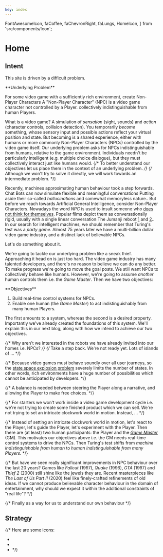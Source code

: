 ```yaml
---
key: index
---
```


  FontAwesomeIcon,
  faCoffee,
  faChevronRight,
  faLungs,
  HomeIcon,
} from 'src/components/Icon';


# Home

## Intent

This site is driven by a difficult problem. 

<Card id="underlying-problem"> 
**Underlying Problem**

For some video game with a sufficiently rich environment,
create Non-Player Characters <SideNote>A "Non-Player Character" (NPC) is a video game character not controlled by a Player.</SideNote>
collectively indistinguishable from human Players.
</Card>

What is a video game?
A simulation of _sensation_ (sight, sounds) and _action_ (character controls, collision detection).
You temporarily _become_ something, whose sensory input and possible actions reflect your virtual position and state.
But becoming is a shared experience, either with humans or more commonly Non-Player Characters (NPCs)
controlled by the video game itself.
Our underlying problem asks for NPCs indistinguishable from humans, relative to the game environment.
Individuals needn't be particularly intelligent (e.g. multiple choice dialogue), but they must collectively interact just like humans would.
{/* To better understand our objectives let us place them in the context of an underlying problem. */}
{/* Although we won't try to solve it directly, we will work towards an intermediate problem. */}

Recently, machines approximating human behaviour took a step forwards.
Chat Bots can now simulate flexible and meaningful conversations <SideNote>Putting aside their so-called _hallucinations_ and somewhat memoryless nature.</SideNote>.
But before we reach towards Artificial General Intelligence,
consider Non-Player Characters. 
Nowadays the word _NPC_ is used to insult someone who [does not think for themselves](https://en.wikipedia.org/wiki/NPC_(meme)).
Popular films depict them as conversationally rigid,
usually with a single linear conversation <SideNote>The Jumanji reboot [1](https://en.wikipedia.org/wiki/Jumanji:_Welcome_to_the_Jungle) and [2](https://en.wikipedia.org/wiki/Jumanji:_The_Next_Level).</SideNote>.
In our search for intelligent machines, we should remember that Turing's test was a _party game_.
Almost 75 years later we have a multi-billion dollar video game industry,
and a distinct lack of believable NPCs.

Let's do something about it.

We're going to tackle our <ScrollTo id="underlying-problem">underlying problem</ScrollTo> like a sneak thief.
Approaching it head on is just too hard.
The video game industry has many talented developers, and there's no reason to believe we can do any better.
To make progress we're going to move the goal posts.
We still want NPCs to collectively behave like humans.
However, we're going to assume _another_ human controls them i.e. the _Game Master_.
Then we have two objectives:

<Card>
**Objectives**

1. Build real-time control systems for NPCs.
2. Enable one human (the _Game Master_) to act indistinguishably from many human Players.
</Card>

The first amounts to a system, whereas the second is a desired property.
Importantly we've already created the foundations of this system.
We'll explain this in our next blog, along with how we intend to achieve our two objectives.

{/* Why aren't we interested in the robots we have already invited into our homes i.e. NPCs? */}
{/* Take a step back. We're not ready yet. Lots of islands of ... */}


{/* Because video games must behave soundly over all user journeys,
so the [state space explosion problem](https://en.wikipedia.org/wiki/Combinatorial_explosion) severely limits the number of states.
In other words, rich environments have a huge number of possibilities which cannot be anticipated by developers. */}

{/* A balance is needed between steering the Player along a narrative,
and allowing the Player to make free choices. */}


{/* For starters we won't work inside a video game development cycle i.e.
we're not trying to create some finished product which we can sell.
We're not trying to set an intricate clockwork world in motion.
Instead, ... */}

{/* Instead of setting an intricate clockwork world in motion,
let's react to the Player,
let's guide the Player,
let's experiment with the Player.
Then there are (at least) two human participants: the Player and the [_Game Master_](https://en.wikipedia.org/wiki/Gamemaster) (GM).
This motivates our objectives above i.e. the GM needs real-time control systems to drive the NPCs.
Then Turing's test shifts from _machine indistinguishable from human_ to _human indistinguishable from many Players_. */}


{/* But have we seen really significant improvements in NPC behaviour over the last 20 years?
Games like _Fallout_ (1997), _Quake_ (1996), _GTA_ (1997) and _Thief 2_ (2000) still shine like the jewels they are.
Recent masterpieces like _The Last of Us Part II_ (2020) feel like finely-crafted refinements of old ideas.
If we cannot produce believable character behaviour in the domain of entertainment,
why should we expect it within the additional constraints of "real life"? */}

{/* Finally as a way for us to understand our own behaviour */}

## Strategy

{/* 
Here are some icons:
- <FontAwesomeIcon icon={faChevronRight} size="1x" />
- <FontAwesomeIcon icon={faCoffee} size="1x" />
- <FontAwesomeIcon icon={faLungs} size="1x" /> */}

